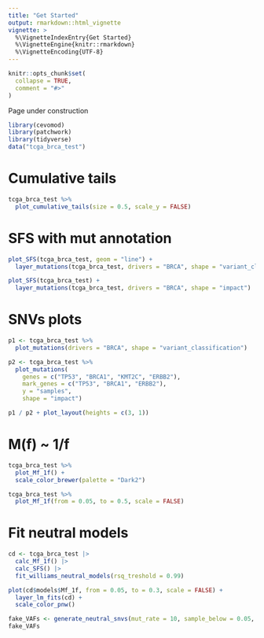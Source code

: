 ```yaml
---
title: "Get Started"
output: rmarkdown::html_vignette
vignette: >
  %\VignetteIndexEntry{Get Started}
  %\VignetteEngine{knitr::rmarkdown}
  %\VignetteEncoding{UTF-8}
---
```


```r
knitr::opts_chunk$set(
  collapse = TRUE,
  comment = "#>"
)
```


Page under construction


```r
library(cevomod)
library(patchwork)
library(tidyverse)
data("tcga_brca_test")
```


# Cumulative tails

```r
tcga_brca_test %>%
  plot_cumulative_tails(size = 0.5, scale_y = FALSE)
```

# SFS with mut annotation

```r
plot_SFS(tcga_brca_test, geom = "line") +
  layer_mutations(tcga_brca_test, drivers = "BRCA", shape = "variant_classification")

plot_SFS(tcga_brca_test) +
  layer_mutations(tcga_brca_test, drivers = "BRCA", shape = "impact")
```

# SNVs plots

```r
p1 <- tcga_brca_test %>%
  plot_mutations(drivers = "BRCA", shape = "variant_classification")

p2 <- tcga_brca_test %>%
  plot_mutations(
    genes = c("TP53", "BRCA1", "KMT2C", "ERBB2"),
    mark_genes = c("TP53", "BRCA1", "ERBB2"),
    y = "samples",
    shape = "impact")

p1 / p2 + plot_layout(heights = c(3, 1))
```

# M(f) ~ 1/f

```r
tcga_brca_test %>%
  plot_Mf_1f() +
  scale_color_brewer(palette = "Dark2")

tcga_brca_test %>%
  plot_Mf_1f(from = 0.05, to = 0.5, scale = FALSE)
```

# Fit neutral models

```r
cd <- tcga_brca_test |> 
  calc_Mf_1f() |> 
  calc_SFS() |> 
  fit_williams_neutral_models(rsq_treshold = 0.99)
```


```r
plot(cd$models$Mf_1f, from = 0.05, to = 0.3, scale = FALSE) +
  layer_lm_fits(cd) +
  scale_color_pnw()
```


```r
fake_VAFs <- generate_neutral_snvs(mut_rate = 10, sample_below = 0.05, resolution = 0.001)
fake_VAFs
```




